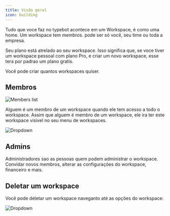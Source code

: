 ```yaml
---
title: Visão geral
icon: building
---
```


Tudo que voce faz no typebot acontece em um Workspace, é como uma home. Um workspace tem membros. pode ser só você, seu time ou toda a empresa.

Seu plano está atrelado ao seu workspace. Isso significa que, se voce tiver um workspace pessoal com plano Pro, e criar um novo workspace, esse tera por padrao um plano gratis.

Você pode criar quantos workspaces quiser.

## Membros

<Frame>
  <img src="/images/workspace/members.png" alt="Members list" />
</Frame>

Alguem é um membro de um workspace quando ele tem acesso a todo o workspace. Assim que alguem é membro de um workspace, ele ira ter este workspace visivel no seu menu de workspaces.

<Frame>
  <img src="/images/workspace/workspaces-dropdown.png" alt="Dropdown" />
</Frame>

## Admins

Administradores sao as pessoas quem podem administrar o workspace. Convidar novos membros, alterar as configurações do workspace, financeiro e mais.

## Deletar um workspace

Você pode deletar um workspace naveganto até as opções do workspace:

<Frame>
  <img src="/images/workspace/delete.png" alt="Dropdown" />
</Frame>
